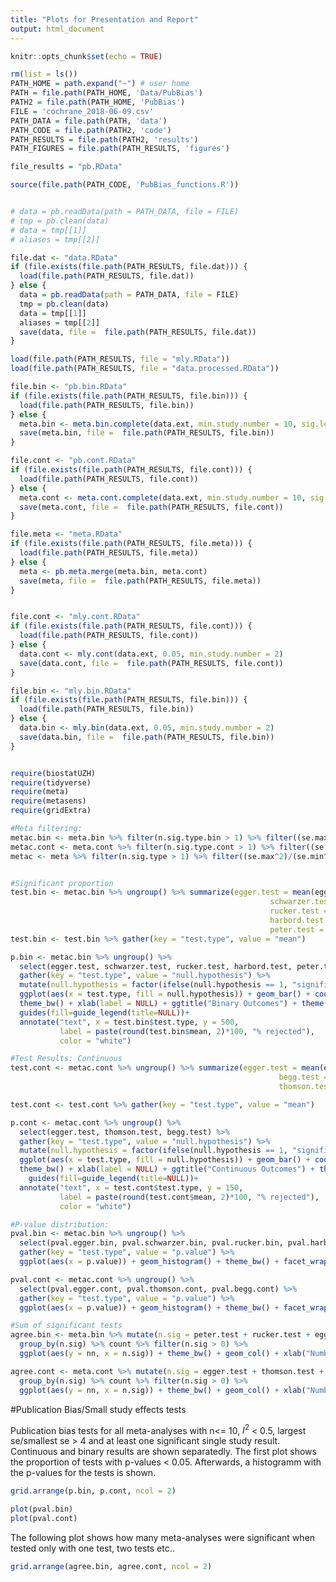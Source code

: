 ```yaml
---
title: "Plots for Presentation and Report"
output: html_document
---
```


```r
knitr::opts_chunk$set(echo = TRUE)
```



```r
rm(list = ls())
PATH_HOME = path.expand("~") # user home
PATH = file.path(PATH_HOME, 'Data/PubBias')
PATH2 = file.path(PATH_HOME, 'PubBias')
FILE = 'cochrane_2018-06-09.csv'
PATH_DATA = file.path(PATH, 'data')
PATH_CODE = file.path(PATH2, 'code')
PATH_RESULTS = file.path(PATH2, 'results')
PATH_FIGURES = file.path(PATH_RESULTS, 'figures')

file_results = "pb.RData"

source(file.path(PATH_CODE, 'PubBias_functions.R'))


# data = pb.readData(path = PATH_DATA, file = FILE)
# tmp = pb.clean(data)
# data = tmp[[1]]
# aliases = tmp[[2]]

file.dat <- "data.RData"
if (file.exists(file.path(PATH_RESULTS, file.dat))) {
  load(file.path(PATH_RESULTS, file.dat))
} else {
  data = pb.readData(path = PATH_DATA, file = FILE)
  tmp = pb.clean(data)
  data = tmp[[1]]
  aliases = tmp[[2]]
  save(data, file =  file.path(PATH_RESULTS, file.dat))
}

load(file.path(PATH_RESULTS, file = "mly.RData"))
load(file.path(PATH_RESULTS, file = "data.processed.RData"))

file.bin <- "pb.bin.RData"
if (file.exists(file.path(PATH_RESULTS, file.bin))) {
  load(file.path(PATH_RESULTS, file.bin))
} else {
  meta.bin <- meta.bin.complete(data.ext, min.study.number = 10, sig.level = 0.05, sm = "OR")
  save(meta.bin, file =  file.path(PATH_RESULTS, file.bin))
}

file.cont <- "pb.cont.RData"
if (file.exists(file.path(PATH_RESULTS, file.cont))) {
  load(file.path(PATH_RESULTS, file.cont))
} else {
  meta.cont <- meta.cont.complete(data.ext, min.study.number = 10, sig.level = 0.05)
  save(meta.cont, file =  file.path(PATH_RESULTS, file.cont))
}

file.meta <- "meta.RData"
if (file.exists(file.path(PATH_RESULTS, file.meta))) {
  load(file.path(PATH_RESULTS, file.meta))
} else {
  meta <- pb.meta.merge(meta.bin, meta.cont)
  save(meta, file =  file.path(PATH_RESULTS, file.meta))
}


file.cont <- "mly.cont.RData"
if (file.exists(file.path(PATH_RESULTS, file.cont))) {
  load(file.path(PATH_RESULTS, file.cont))
} else {
  data.cont <- mly.cont(data.ext, 0.05, min.study.number = 2)
  save(data.cont, file =  file.path(PATH_RESULTS, file.cont))
}

file.bin <- "mly.bin.RData"
if (file.exists(file.path(PATH_RESULTS, file.bin))) {
  load(file.path(PATH_RESULTS, file.bin))
} else {
  data.bin <- mly.bin(data.ext, 0.05, min.study.number = 2)
  save(data.bin, file =  file.path(PATH_RESULTS, file.bin))
}


require(biostatUZH)
require(tidyverse)
require(meta)
require(metasens)
require(gridExtra)

#Meta filtering: 
metac.bin <- meta.bin %>% filter(n.sig.type.bin > 1) %>% filter((se.max^2)/(se.min^2) > 4) %>% filter(I2 < 0.5)
metac.cont <- meta.cont %>% filter(n.sig.type.cont > 1) %>% filter((se.max^2)/(se.min^2) > 4) %>% filter(I2 < 0.5)
metac <- meta %>% filter(n.sig.type > 1) %>% filter((se.max^2)/(se.min^2) > 4) %>% filter(I2 < 0.5)


#Significant proportion
test.bin <- metac.bin %>% ungroup() %>% summarize(egger.test = mean(egger.test),
                                                          schwarzer.test = mean(schwarzer.test),
                                                          rucker.test = mean(rucker.test),
                                                          harbord.test = mean(harbord.test),
                                                          peter.test = mean(peter.test))
test.bin <- test.bin %>% gather(key = "test.type", value = "mean")

p.bin <- metac.bin %>% ungroup() %>% 
  select(egger.test, schwarzer.test, rucker.test, harbord.test, peter.test) %>% 
  gather(key = "test.type", value = "null.hypothesis") %>%  
  mutate(null.hypothesis = factor(ifelse(null.hypothesis == 1, "significant", "not significant"))) %>% 
  ggplot(aes(x = test.type, fill = null.hypothesis)) + geom_bar() + coord_flip() + 
  theme_bw() + xlab(label = NULL) + ggtitle("Binary Outcomes") + theme(legend.position = "top") +
  guides(fill=guide_legend(title=NULL))+
  annotate("text", x = test.bin$test.type, y = 500, 
           label = paste(round(test.bin$mean, 2)*100, "% rejected"), 
           color = "white")

#Test Results: Continuous
test.cont <- metac.cont %>% ungroup() %>% summarize(egger.test = mean(egger.test),
                                                            begg.test = mean(begg.test),
                                                            thomson.test = mean(thomson.test))

test.cont <- test.cont %>% gather(key = "test.type", value = "mean")

p.cont <- metac.cont %>% ungroup() %>% 
  select(egger.test, thomson.test, begg.test) %>% 
  gather(key = "test.type", value = "null.hypothesis") %>% 
  mutate(null.hypothesis = factor(ifelse(null.hypothesis == 1, "significant", "not significant"))) %>% 
  ggplot(aes(x = test.type, fill = null.hypothesis)) + geom_bar() + coord_flip() + 
  theme_bw() + xlab(label = NULL) + ggtitle("Continuous Outcomes") + theme(legend.position = "top") +
	guides(fill=guide_legend(title=NULL))+
  annotate("text", x = test.cont$test.type, y = 150, 
           label = paste(round(test.cont$mean, 2)*100, "% rejected"), 
           color = "white")

#P-value distribution:
pval.bin <- metac.bin %>% ungroup() %>% 
  select(pval.egger.bin, pval.schwarzer.bin, pval.rucker.bin, pval.harbord.bin, pval.peter.bin) %>% 
  gather(key = "test.type", value = "p.value") %>% 
  ggplot(aes(x = p.value)) + geom_histogram() + theme_bw() + facet_wrap(~test.type)

pval.cont <- metac.cont %>% ungroup() %>% 
  select(pval.egger.cont, pval.thomson.cont, pval.begg.cont) %>% 
  gather(key = "test.type", value = "p.value") %>% 
  ggplot(aes(x = p.value)) + geom_histogram() + theme_bw() + facet_wrap(~test.type)

#Sum of significant tests
agree.bin <- meta.bin %>% mutate(n.sig = peter.test + rucker.test + egger.test + harbord.test + schwarzer.test) %>% 
  group_by(n.sig) %>% count %>% filter(n.sig > 0) %>% 
  ggplot(aes(y = nn, x = n.sig)) + theme_bw() + geom_col() + xlab("Number of significant tests") + ylab("count") + ggtitle("Binary Outcomes")

agree.cont <- meta.cont %>% mutate(n.sig = egger.test + thomson.test + begg.test) %>% 
  group_by(n.sig) %>% count %>% filter(n.sig > 0) %>% 
  ggplot(aes(y = nn, x = n.sig)) + theme_bw() + geom_col() + xlab("Number of significant tests") + ylab("count") + ggtitle("Binary Outcomes")
```



#Publication Bias/Small study effects tests

Publication bias tests for all meta-analyses with n<= 10, $I^2$ < 0.5, largest se/smallest se > 4 and at least one significant single study result. Continuous and binary results are shown separatedly. The first plot shows the proportion of tests with p-values < 0.05. Afterwards, a histogramm with the p-values for the tests is shown.

```r
grid.arrange(p.bin, p.cont, ncol = 2)
```

```r
plot(pval.bin)
plot(pval.cont)
```


The following plot shows how many meta-analyses were significant when tested only with one test, two tests etc..

```r
grid.arrange(agree.bin, agree.cont, ncol = 2)
```






